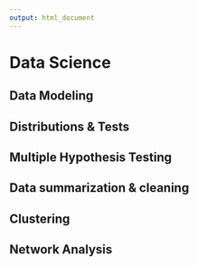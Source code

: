 ```yaml
---
output: html_document
---
```


# Data Science

## Data Modeling {#ds-model}

## Distributions & Tests {#ds-dists}

## Multiple Hypothesis Testing

## Data summarization & cleaning {#ds-summ}

## Clustering {#ds-clust}

## Network Analysis {#ds-networks}
